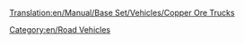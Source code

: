 [[Translation:en/Manual/Base Set/Vehicles/Copper Ore Trucks]]

{{en/RoadVehicle|name     = MPS Copper Ore Truck
  |img      = MPS_Copper_Ore_Truck.png
  |price    = £4,961 ($9,922) 
  |speed    = 30 mph (48 km/h)
  |annual   = £421 ($842)
  |designed = 1935
  |life     = 15
  |capacity = 22 tonnes of copper ore
}}
{{en/RoadVehicle|name     = Uhl Copper Ore Truck
  |img      = Uhl_Copper_Ore_Truck.png
  |price    = £5,740 ($11,480)
  |speed    = 55 mph (88 km/h)
  |annual   = £787 ($1,574)
  |designed = 1977
  |life     = 15
  |capacity = 25 tonnes of copper ore
}}
{{en/RoadVehicle|name     = Goss Copper Ore Truck
  |img      = Goss_Copper_Ore_Truck.png
  |price    = £6,150 ($12,300) 
  |speed    = 70 mph (112 km/h)
  |annual   = £1,125 ($2,250)
  |designed = 2011
  |life     = 15
  |capacity = 27 tonnes of copper ore
}}

[[Category:en/Road Vehicles]]